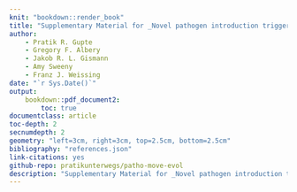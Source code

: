 ```yaml
--- 
knit: "bookdown::render_book"
title: "Supplementary Material for _Novel pathogen introduction triggers rapid evolution in animal social movement strategies_"
author:
    - Pratik R. Gupte
    - Gregory F. Albery
    - Jakob R. L. Gismann
    - Amy Sweeny
    - Franz J. Weissing
date: "`r Sys.Date()`"
output: 
    bookdown::pdf_document2:
        toc: true
documentclass: article
toc-depth: 2
secnumdepth: 2
geometry: "left=3cm, right=3cm, top=2.5cm, bottom=2.5cm"
bibliography: "references.json"
link-citations: yes
github-repo: pratikunterwegs/patho-move-evol
description: "Supplementary Material for _Novel pathogen introduction triggers rapid evolution in animal social movement strategies_"
---
```


\newpage
